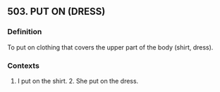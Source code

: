## 503. PUT ON (DRESS)
### Definition
To put on clothing that covers the upper part of the body (shirt, dress).

### Contexts
1. I put on the shirt. 2. She put on the dress.

